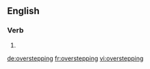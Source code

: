 ==English==

===Verb===
{{head|en}}

# {{present participle of|overstep|lang=en}}

[[de:overstepping]]
[[fr:overstepping]]
[[vi:overstepping]]